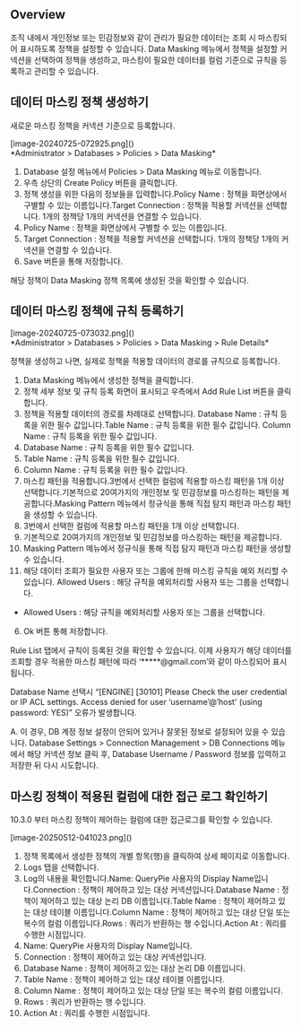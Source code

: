 ## Overview
조직 내에서 개인정보 또는 민감정보와 같이 관리가 필요한 데이터는 조회 시 마스킹되어 표시하도록 정책을 설정할 수 있습니다. Data Masking 메뉴에서 정책을 설정할 커넥션을 선택하여 정책을 생성하고, 마스킹이 필요한 데이터를 컬럼 기준으로 규칙을 등록하고 관리할 수 있습니다.

## 데이터 마스킹 정책 생성하기
새로운 마스킹 정책을 커넥션 기준으로 등록합니다.

<p align="center">
<div>[image-20240725-072925.png]()</div>
*Administrator &gt; Databases &gt; Policies &gt; Data Masking*
</p>

1. Database 설정 메뉴에서 Policies > Data Masking 메뉴로 이동합니다.
2. 우측 상단의 Create Policy 버튼을 클릭합니다.
3. 정책 생성을 위한 다음의 정보들을 입력합니다.Policy Name : 정책을 화면상에서 구별할 수 있는 이름입니다.Target Connection : 정책을 적용할 커넥션을 선택합니다. 1개의 정책당 1개의 커넥션을 연결할 수 있습니다.
  1. Policy Name : 정책을 화면상에서 구별할 수 있는 이름입니다.
  2. Target Connection : 정책을 적용할 커넥션을 선택합니다. 1개의 정책당 1개의 커넥션을 연결할 수 있습니다.
4. Save 버튼을 통해 저장합니다.

해당 정책이 Data Masking 정책 목록에 생성된 것을 확인할 수 있습니다.

## 데이터 마스킹 정책에 규칙 등록하기
<p align="center">
<div>[image-20240725-073032.png]()</div>
*Administrator &gt; Databases &gt; Policies &gt; Data Masking &gt; Rule Details*
</p>

정책을 생성하고 나면, 실제로 정책을 적용할 데이터의 경로를 규칙으로 등록합니다.

1. Data Masking 메뉴에서 생성한 정책을 클릭합니다.
2. 정책 세부 정보 및 규칙 등록 화면이 표시되고 우측에서 Add Rule List 버튼을 클릭합니다.
3. 정책을 적용할 데이터의 경로를 차례대로 선택합니다. Database Name : 규칙 등록을 위한 필수 값입니다.Table Name : 규칙 등록을 위한 필수 값입니다. Column Name : 규칙 등록을 위한 필수 값입니다.
  1. Database Name : 규칙 등록을 위한 필수 값입니다.
  2. Table Name : 규칙 등록을 위한 필수 값입니다.
  3. Column Name : 규칙 등록을 위한 필수 값입니다.
4. 마스킹 패턴을 적용합니다.3번에서 선택한 컬럼에 적용할 마스킹 패턴을 1개 이상 선택합니다.기본적으로 20여가지의 개인정보 및 민감정보를 마스킹하는 패턴을 제공합니다.Masking Pattern 메뉴에서 정규식을 통해 직접 탐지 패턴과 마스킹 패턴을 생성할 수 있습니다.
  1. 3번에서 선택한 컬럼에 적용할 마스킹 패턴을 1개 이상 선택합니다.
  2. 기본적으로 20여가지의 개인정보 및 민감정보를 마스킹하는 패턴을 제공합니다.
  3. Masking Pattern 메뉴에서 정규식을 통해 직접 탐지 패턴과 마스킹 패턴을 생성할 수 있습니다.
5. 해당 데이터 조회가 필요한 사용자 또는 그룹에 한해 마스킹 규칙을 예외 처리할 수 있습니다. Allowed Users : 해당 규칙을 예외처리할 사용자 또는 그룹을 선택합니다.
  * Allowed Users : 해당 규칙을 예외처리할 사용자 또는 그룹을 선택합니다.
6. Ok 버튼 통해 저장합니다.

Rule List 탭에서 규칙이 등록된 것을 확인할 수 있습니다. 이제 사용자가 해당 데이터를 조회할 경우 적용한 마스킹 패턴에 따라 ‘*****@gmail.com’와 같이 마스킹되어 표시됩니다.

Database Name 선택시 “[ENGINE] [30101] Please Check the user credential or IP ACL settings. Access denied for user ‘username’@’host' (using password: YES)” 오류가 발생합니다.

A. 이 경우, DB 계정 정보 설정이 안되어 있거나 잘못된 정보로 설정되어 있을 수 있습니다. Database Settings &gt; Connection Management &gt; DB Connections 메뉴에서 해당 커넥션 정보 클릭 후, Database Username / Password 정보를 입력하고 저장한 뒤 다시 시도합니다.

## 마스킹 정책이 적용된 컬럼에 대한 접근 로그 확인하기
10.3.0 부터 마스킹 정책이 제어하는 컬럼에 대한 접근로그를 확인할 수 있습니다.

<p align="center">
<div>[image-20250512-041023.png]()</div>
</p>

1. 정책 목록에서 생성한 정책의 개별 항목(행)을 클릭하여 상세 페이지로 이동합니다.
2. Logs 탭을 선택합니다.
3. Log의 내용을 확인합니다.Name: QueryPie 사용자의 Display Name입니다.Connection : 정책이 제어하고 있는 대상 커넥션입니다.Database Name : 정책이 제어하고 있는 대상 논리 DB 이름입니다.Table Name : 정책이 제어하고 있는 대상 테이블 이름입니다.Column Name : 정책이 제어하고 있는 대상 단일 또는 복수의 컬럼 이름입니다.Rows : 쿼리가 반환하는 행 수입니다.Action At : 쿼리를 수행한 시점입니다.
  1. Name: QueryPie 사용자의 Display Name입니다.
  2. Connection : 정책이 제어하고 있는 대상 커넥션입니다.
  3. Database Name : 정책이 제어하고 있는 대상 논리 DB 이름입니다.
  4. Table Name : 정책이 제어하고 있는 대상 테이블 이름입니다.
  5. Column Name : 정책이 제어하고 있는 대상 단일 또는 복수의 컬럼 이름입니다.
  6. Rows : 쿼리가 반환하는 행 수입니다.
  7. Action At : 쿼리를 수행한 시점입니다.
